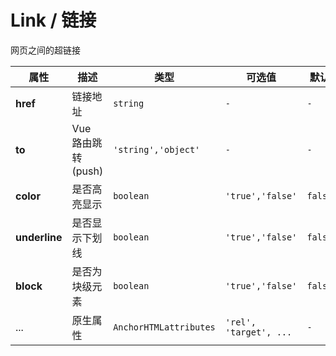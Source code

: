 

# Link / 链接

网页之间的超链接

<fect-CodeShow title="默认的" name="ex-link-default"/>

<fect-CodeShow  title="高亮" desc="以不同的颜色区分链接" name="ex-link-color" />

<fect-CodeShow  title="不同风格的" desc="链接的风格" name="ex-link-more" />

<fect-CodeShow  title="路由跳转" desc="link组件提供了vueRouter push的路由跳转方式" name="ex-link-to" />

<fect-Attributes>

<fect-AttributesTitle title="Link Props" />

| 属性          | 描述           | 类型                   | 可选值                 | 默认    |
| ------------- | -------------- | ---------------------- | ---------------------- | ------- |
| **href**      | 链接地址       | `string`               | `-`                    | `-`     |
| **to**        | Vue 路由跳转(push)   | `'string','object'`             | `-`                  | `-` |
| **color**     | 是否高亮显示   | `boolean`              | `'true','false'`       | `false` |
| **underline** | 是否显示下划线 | `boolean`              | `'true','false'`       | `false` |
| **block**     | 是否为块级元素 | `boolean`              | `'true','false'`       | `false` |
| ...           | 原生属性       | `AnchorHTMLattributes` | `'rel', 'target', ...` | `-`     |


</fect-Attributes>
